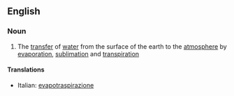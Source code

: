 ==English==

===Noun===
{{wikipedia}}
{{en-noun|-}}

# The [[transfer]] of [[water]] from the surface of the earth to the [[atmosphere]] by [[evaporation]], [[sublimation]] and [[transpiration]]

====Translations====
{{top}}
*Italian: [[evapotraspirazione]] {{f}}
{{mid}}

{{bottom}}